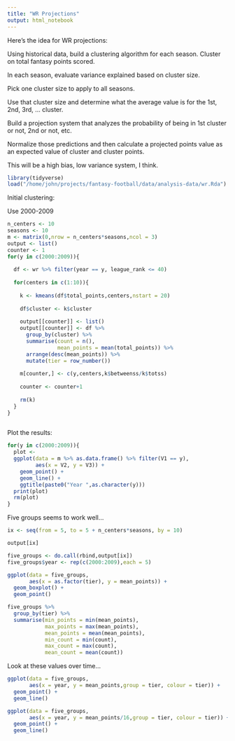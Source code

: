 ```yaml
---
title: "WR Projections"
output: html_notebook
---
```



Here's the idea for WR projections:

Using historical data, build a clustering algorithm for each season. Cluster on total fantasy points scored.

In each season, evaluate variance explained based on cluster size.

Pick one cluster size to apply to all seasons.

Use that cluster size and determine what the average value is for the 1st, 2nd, 3rd, ... cluster.

Build a projection system that analyzes the probability of being in 1st cluster or not, 2nd or not, etc.

Normalize those predictions and then calculate a projected points value as an expected value of cluster and cluster points.

This will be a high bias, low variance system, I think.


```r
library(tidyverse)
load("/home/john/projects/fantasy-football/data/analysis-data/wr.Rda")
```


Initial clustering:

Use 2000-2009


```r
n_centers <- 10
seasons <- 10
m <- matrix(0,nrow = n_centers*seasons,ncol = 3)
output <- list()
counter <- 1
for(y in c(2000:2009)){
  
  df <- wr %>% filter(year == y, league_rank <= 40)
  
  for(centers in c(1:10)){
  
    k <- kmeans(df$total_points,centers,nstart = 20)
    
    df$cluster <- k$cluster
    
    output[[counter]] <- list()
    output[[counter]] <- df %>%
      group_by(cluster) %>%
      summarise(count = n(),
                mean_points = mean(total_points)) %>%
      arrange(desc(mean_points)) %>%
      mutate(tier = row_number())
    
    m[counter,] <- c(y,centers,k$betweenss/k$totss)
  
    counter <- counter+1
    
    rm(k)
  }
}
  
```



Plot the results:
```r
for(y in c(2000:2009)){
  plot <-
  ggplot(data = m %>% as.data.frame() %>% filter(V1 == y),
         aes(x = V2, y = V3)) +
    geom_point() +
    geom_line() +
    ggtitle(paste0("Year ",as.character(y)))
  print(plot)
  rm(plot)
}
```

Five groups seems to work well...

```r
ix <- seq(from = 5, to = 5 + n_centers*seasons, by = 10)

output[ix]

five_groups <- do.call(rbind,output[ix])
five_groups$year <- rep(c(2000:2009),each = 5)

ggplot(data = five_groups,
       aes(x = as.factor(tier), y = mean_points)) +
  geom_boxplot() +
  geom_point()
```

```r
five_groups %>%
  group_by(tier) %>%
  summarise(min_points = min(mean_points),
            max_points = max(mean_points),
            mean_points = mean(mean_points),
            min_count = min(count),
            max_count = max(count),
            mean_count = mean(count))
```

Look at these values over time...

```r
ggplot(data = five_groups,
       aes(x = year, y = mean_points,group = tier, colour = tier)) +
  geom_point() +
  geom_line()

```


```r
ggplot(data = five_groups,
       aes(x = year, y = mean_points/16,group = tier, colour = tier)) +
  geom_point() +
  geom_line()

```

